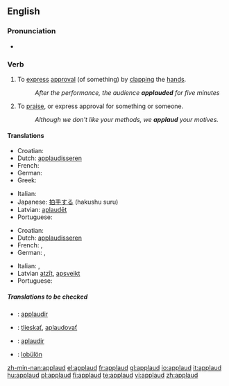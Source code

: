 ==English==

===Pronunciation===
*{{audio|en-us-applaud.ogg|Audio (US)}}

===Verb===
{{en-verb}}

# {{context|transitive|intransitive}} To [[express]] [[approval]] (of something) by [[clap|clapping]] the [[hand]]s.
#:''After the performance, the audience '''applauded''' for five minutes''
# {{context|transitive|intransitive}} To [[praise]], or express approval for something or someone.
#:''Although we don't like your methods, we '''applaud''' your motives.''

====Translations====
{{trans-top|To express approval by clapping}}
* Croatian: {{t-|hr|aplaudirati}}
* Dutch: [[applaudisseren]]
* French: {{t+|fr|applaudir}}
* German: {{t+|de|applaudieren}}
* Greek: {{t+|el|χειροκροτώ|sc=Grek}}
{{trans-mid}}
* Italian: {{t+|it|applaudire}}
* Japanese: [[拍手する]] (hakushu suru)
* Latvian: [[aplaudēt]]
* Portuguese: {{t+|pt|aplaudir}}
{{trans-bottom}}

{{trans-top|To praise, or express approval by words}}
* Croatian: {{t-|hr|aplaudirati}}
* Dutch: [[applaudisseren]]
* French: {{t+|fr|louer}}, {{t+|fr|approuver}}
* German: {{t+|de|loben}}, {{t-|de|befürworten}}
{{trans-mid}}
* Italian: {{t+|it|lodare}}, {{t+|it|approvare}}
* Latvian [[atzīt]], [[apsveikt]]
* Portuguese: {{t+|pt|aplaudir}}
{{trans-bottom}}

=====Translations to be checked=====
{{checktrans}}
*{{ttbc|Interlingua}}: [[applaudir]]
*{{ttbc|Slovak}}: [[tlieskať]], [[aplaudovať]]
*{{ttbc|Spanish}}: [[aplaudir]]
*{{ttbc|Volapük}}: [[lobülön]]

[[zh-min-nan:applaud]]
[[el:applaud]]
[[fr:applaud]]
[[gl:applaud]]
[[io:applaud]]
[[it:applaud]]
[[hu:applaud]]
[[pl:applaud]]
[[fi:applaud]]
[[te:applaud]]
[[vi:applaud]]
[[zh:applaud]]